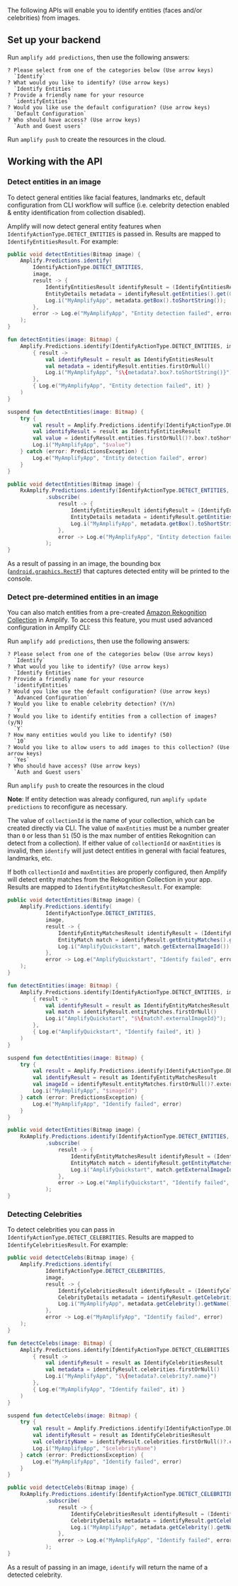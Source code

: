 The following APIs will enable you to identify entities (faces and/or celebrities) from images.

## Set up your backend

Run `amplify add predictions`, then use the following answers:

```console
? Please select from one of the categories below (Use arrow keys)
  `Identify`
? What would you like to identify? (Use arrow keys)
  `Identify Entities`
? Provide a friendly name for your resource
  `identifyEntities`
? Would you like use the default configuration? (Use arrow keys)
  `Default Configuration`
? Who should have access? (Use arrow keys)
  `Auth and Guest users`
```

Run `amplify push` to create the resources in the cloud.

## Working with the API

### Detect entities in an image

To detect general entities like facial features, landmarks etc, default configuration from CLI workflow will suffice (i.e. celebrity detection enabled & entity identification from collection disabled).

Amplify will now detect general entity features when `IdentifyActionType.DETECT_ENTITIES` is passed in. Results are mapped to `IdentifyEntitiesResult`. For example:

<BlockSwitcher>
<Block name="Java">

```java
public void detectEntities(Bitmap image) {
    Amplify.Predictions.identify(
        IdentifyActionType.DETECT_ENTITIES,
        image,
        result -> {
            IdentifyEntitiesResult identifyResult = (IdentifyEntitiesResult) result;
            EntityDetails metadata = identifyResult.getEntities().get(0);
            Log.i("MyAmplifyApp", metadata.getBox().toShortString());
        },
        error -> Log.e("MyAmplifyApp", "Entity detection failed", error)
    );
}
```

</Block>
<Block name="Kotlin - Callbacks">

```kotlin
fun detectEntities(image: Bitmap) {
    Amplify.Predictions.identify(IdentifyActionType.DETECT_ENTITIES, image,
        { result ->
            val identifyResult = result as IdentifyEntitiesResult
            val metadata = identifyResult.entities.firstOrNull()
            Log.i("MyAmplifyApp", "$\{metadata?.box?.toShortString()}")
        },
        { Log.e("MyAmplifyApp", "Entity detection failed", it) }
    )
}
```

</Block>
<Block name="Kotlin - Coroutines">

```kotlin
suspend fun detectEntities(image: Bitmap) {
    try {
        val result = Amplify.Predictions.identify(IdentifyActionType.DETECT_ENTITIES, image)
        val identifyResult = result as IdentifyEntitiesResult
        val value = identifyResult.entities.firstOrNull()?.box?.toShortString()
        Log.i("MyAmplifyApp", "$value")
    } catch (error: PredictionsException) {
        Log.e("MyAmplifyApp", "Entity detection failed", error)
    }
}
```

</Block>
<Block name="RxJava">

```java
public void detectEntities(Bitmap image) {
    RxAmplify.Predictions.identify(IdentifyActionType.DETECT_ENTITIES, image)
            .subscribe(
                result -> {
                    IdentifyEntitiesResult identifyResult = (IdentifyEntitiesResult) result;
                    EntityDetails metadata = identifyResult.getEntities().get(0);
                    Log.i("MyAmplifyApp", metadata.getBox().toShortString());
                },
                error -> Log.e("MyAmplifyApp", "Entity detection failed", error)
            );
}
```

</Block>
</BlockSwitcher>

As a result of passing in an image, the bounding box ([`android.graphics.RectF`](https://developer.android.com/reference/android/graphics/RectF)) that captures detected entity will be printed to the console.

### Detect pre-determined entities in an image

You can also match entities from a pre-created [Amazon Rekognition Collection](https://docs.aws.amazon.com/rekognition/latest/dg/collections.html) in Amplify. To access this feature, you must used advanced configuration in Amplify CLI:

Run `amplify add predictions`, then use the following answers:

```console
? Please select from one of the categories below (Use arrow keys)
  `Identify`
? What would you like to identify? (Use arrow keys)
  `Identify Entities`
? Provide a friendly name for your resource
  `identifyEntities`
? Would you like use the default configuration? (Use arrow keys)
  `Advanced Configuration`
? Would you like to enable celebrity detection? (Y/n)
  `Y`
? Would you like to identify entities from a collection of images? (y/N)
  `Y`
? How many entities would you like to identify? (50)
  `10`
? Would you like to allow users to add images to this collection? (Use arrow keys)
  `Yes`
? Who should have access? (Use arrow keys)
  `Auth and Guest users`
```

Run `amplify push` to create the resources in the cloud

**Note**: If entity detection was already configured, run `amplify update predictions` to reconfigure as necessary.

The value of `collectionId` is the name of your collection, which can be created directly via CLI. The value of `maxEntities` must be a number greater than `0` or less than `51` (50 is the max number of entities Rekognition can detect from a collection). If either value of `collectionId` or `maxEntities` is invalid, then `identify` will just detect entities in general with facial features, landmarks, etc.

If both `collectionId` and `maxEntities` are properly configured, then Amplify will detect entity matches from the Rekognition Collection in your app. Results are mapped to `IdentifyEntityMatchesResult`. For example:

<BlockSwitcher>
<Block name="Java">

```java
public void detectEntities(Bitmap image) {
    Amplify.Predictions.identify(
            IdentifyActionType.DETECT_ENTITIES,
            image,
            result -> {
                IdentifyEntityMatchesResult identifyResult = (IdentifyEntityMatchesResult) result;
                EntityMatch match = identifyResult.getEntityMatches().get(0);
                Log.i("AmplifyQuickstart", match.getExternalImageId());
            },
            error -> Log.e("AmplifyQuickstart", "Identify failed", error)
    );
}
```

</Block>
<Block name="Kotlin - Callbacks">

```kotlin
fun detectEntities(image: Bitmap) {
    Amplify.Predictions.identify(IdentifyActionType.DETECT_ENTITIES, image,
        { result ->
            val identifyResult = result as IdentifyEntityMatchesResult
            val match = identifyResult.entityMatches.firstOrNull()
            Log.i("AmplifyQuickstart", "$\{match?.externalImageId}");
        },
        { Log.e("AmplifyQuickstart", "Identify failed", it) }
    )
}
```

</Block>
<Block name="Kotlin - Coroutines">

```kotlin
suspend fun detectEntities(image: Bitmap) {
    try {
        val result = Amplify.Predictions.identify(IdentifyActionType.DETECT_ENTITIES, image)
        val identifyResult = result as IdentifyEntityMatchesResult
        val imageId = identifyResult.entityMatches.firstOrNull()?.externalImageId
        Log.i("MyAmplifyApp", "$imageId")
    } catch (error: PredictionsException) {
        Log.e("MyAmplifyApp", "Identify failed", error)
    }
}
```

</Block>
<Block name="RxJava">

```java
public void detectEntities(Bitmap image) {
    RxAmplify.Predictions.identify(IdentifyActionType.DETECT_ENTITIES, image)
            .subscribe(
                result -> {
                    IdentifyEntityMatchesResult identifyResult = (IdentifyEntityMatchesResult) result;
                    EntityMatch match = identifyResult.getEntityMatches().get(0);
                    Log.i("AmplifyQuickstart", match.getExternalImageId());
                },
                error -> Log.e("AmplifyQuickstart", "Identify failed", error)
            );
}
```

</Block>
</BlockSwitcher>

### Detecting Celebrities

To detect celebrities you can pass in `IdentifyActionType.DETECT_CELEBRITIES`. Results are mapped to `IdentifyCelebritiesResult`. For example:

<BlockSwitcher>
<Block name="Java">

```java
public void detectCelebs(Bitmap image) {
    Amplify.Predictions.identify(
            IdentifyActionType.DETECT_CELEBRITIES,
            image,
            result -> {
                IdentifyCelebritiesResult identifyResult = (IdentifyCelebritiesResult) result;
                CelebrityDetails metadata = identifyResult.getCelebrities().get(0);
                Log.i("MyAmplifyApp", metadata.getCelebrity().getName());
            },
            error -> Log.e("MyAmplifyApp", "Identify failed", error)
    );
}
```

</Block>
<Block name="Kotlin - Callbacks">

```kotlin
fun detectCelebs(image: Bitmap) {
    Amplify.Predictions.identify(IdentifyActionType.DETECT_CELEBRITIES, image,
        { result ->
            val identifyResult = result as IdentifyCelebritiesResult
            val metadata = identifyResult.celebrities.firstOrNull()
            Log.i("MyAmplifyApp", "$\{metadata?.celebrity?.name}")
        },
        { Log.e("MyAmplifyApp", "Identify failed", it) }
    )
}
```

</Block>
<Block name="Kotlin - Coroutines">

```kotlin
suspend fun detectCelebs(image: Bitmap) {
    try {
        val result = Amplify.Predictions.identify(IdentifyActionType.DETECT_CELEBRITIES, image)
        val identifyResult = result as IdentifyCelebritiesResult
        val celebrityName = identifyResult.celebrities.firstOrNull()?.celebrity?.name
        Log.i("MyAmplifyApp", "$celebrityName")
    } catch (error: PredictionsException) {
        Log.e("MyAmplifyApp", "Identify failed", error)
    }
}
```

</Block>
<Block name="RxJava">

```java
public void detectCelebs(Bitmap image) {
    RxAmplify.Predictions.identify(IdentifyActionType.DETECT_CELEBRITIES, image)
            .subscribe(
                result -> {
                    IdentifyCelebritiesResult identifyResult = (IdentifyCelebritiesResult) result;
                    CelebrityDetails metadata = identifyResult.getCelebrities().get(0);
                    Log.i("MyAmplifyApp", metadata.getCelebrity().getName());
                },
                error -> Log.e("MyAmplifyApp", "Identify failed", error)
            );
}
```

</Block>
</BlockSwitcher>

As a result of passing in an image, `identify` will return the name of a detected celebrity.
